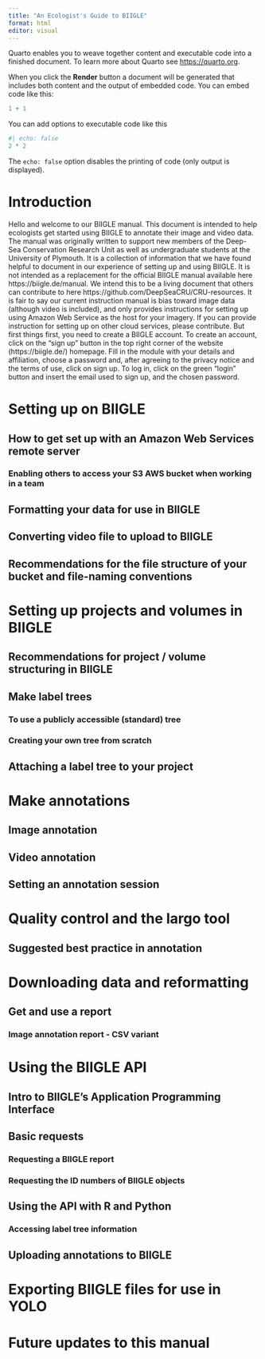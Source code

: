 ```yaml
---
title: "An Ecologist's Guide to BIIGLE"
format: html
editor: visual
---
```



Quarto enables you to weave together content and executable code into a finished document. To learn more about Quarto see <https://quarto.org>.



When you click the **Render** button a document will be generated that includes both content and the output of embedded code. You can embed code like this:

```r
1 + 1
```

You can add options to executable code like this

```r
#| echo: false
2 * 2
```

The `echo: false` option disables the printing of code (only output is displayed).


#	Introduction

Hello and welcome to our BIIGLE manual. This document is intended to help ecologists get started using BIIGLE to annotate their image and video data. The manual was originally written to support new members of the Deep-Sea Conservation Research Unit as well as undergraduate students at the University of Plymouth. It is a collection of information that we have found helpful to document in our experience of setting up and using BIIGLE. It is not intended as a replacement for the official BIIGLE manual available here https://biigle.de/manual. We intend this to be a living document that others can contribute to here https://github.com/DeepSeaCRU/CRU-resources. It is fair to say our current instruction manual is bias toward image data (although video is included), and only provides instructions for setting up using Amazon Web Service as the host for your imagery. If you can provide instruction for setting up on other cloud services, please contribute. But first things first, you need to create a BIIGLE account.
To create an account, click on the “sign up” button in the top right corner of the website (https://biigle.de/) homepage. Fill in the module with your details and affiliation, choose a password and, after agreeing to the privacy notice and the terms of use, click on sign up. To log in, click on the green “login” button and insert the email used to sign up, and the chosen password. 

#	Setting up on BIIGLE
## How to get set up with an Amazon Web Services remote server
###	Enabling others to access your S3 AWS bucket when working in a team
##	Formatting your data for use in BIIGLE
## Converting video file to upload to BIIGLE
##	Recommendations for the file structure of your bucket and file-naming conventions	
#	Setting up projects and volumes in BIIGLE
##	Recommendations for project / volume structuring in BIIGLE
##	Make label trees
###	To use a publicly accessible (standard) tree
###	Creating your own tree from scratch
##	Attaching a label tree to your project
#	Make annotations
##	Image annotation
##	Video annotation
##	Setting an annotation session
#	Quality control and the largo tool
##	Suggested best practice in annotation
#	Downloading data and reformatting
##	Get and use a report
###	Image annotation report - CSV variant
#	Using the BIIGLE API
##	Intro to BIIGLE’s Application Programming Interface
##	Basic requests
###	Requesting a BIIGLE report
###	Requesting the ID numbers of BIIGLE objects
##	Using the API with R and Python
###	Accessing label tree information
##	Uploading annotations to BIIGLE
#	Exporting BIIGLE files for use in YOLO
#	Future updates to this manual

